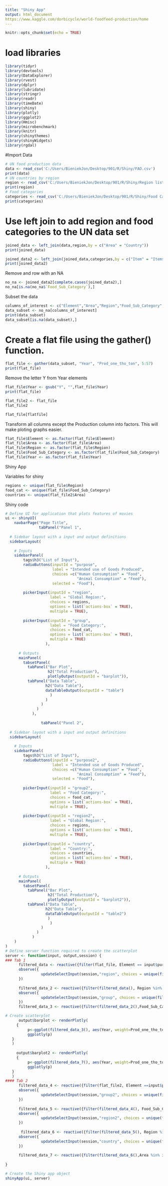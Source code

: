 ```yaml
---
title: "Shiny App"
output: html_document
https://www.kaggle.com/dorbicycle/world-foodfeed-production/home
---
```


```r
knitr::opts_chunk$set(echo = TRUE)
```


# load libraries
```r
library(tidyr)
library(devtools)
library(DataExplorer)
library(rvest)
library(dplyr)
library(lubridate)
library(stringr)
library(readr)
library(timeDate)
library(shiny)
library(plotly)
library(ggplot2)
library(Hmisc)
library(microbenchmark)
library(knitr)
library(shinythemes)
library(shinyWidgets)
library(rgdal)
```


#Import Data
```r
# UN food production data
data <- read_csv('C:/Users/BieniekJon/Desktop/901/R/Shiny/FAO.csv')
print(data)
# UN countries by region
region <- read_csv('C:/Users/BieniekJon/Desktop/901/R/Shiny/Region list.csv')
print(region)
# Food categories
categories <- read_csv('C:/Users/BieniekJon/Desktop/901/R/Shiny/Food Categories.csv')
print(categories)
```

# Use left join to add region and food categories to the UN data set
```r
joined_data <- left_join(data,region,by = c("Area" = "Country"))
print(joined_data)

joined_data2 <- left_join(joined_data,categories,by = c("Item" = "Items"))
print(joined_data2)
```

Remove and row with an NA
```r
no_na <- joined_data2[complete.cases(joined_data2),]
no_na[is.na(no_na$`Food_Sub_Category`),]
```

Subset the data
```r
columns_of_interest <- c("Element","Area","Region","Food_Sub_Category", "Y1961", "Y1962", "Y1963", "Y1964", "Y1965", "Y1966","Y1967","Y1968","Y1969","Y1970","Y1971","Y1972","Y1973","Y1974","Y1975","Y1976","Y1977","Y1978","Y1979","Y1980","Y1981","Y1982","Y1983","Y1984","Y1985","Y1986","Y1987","Y1988","Y1989","Y1990","Y1991","Y1992","Y1993","Y1994","Y1995","Y1996","Y1997","Y1998","Y1999","Y2000","Y2001","Y2002","Y2003","Y2004","Y2005","Y2006","Y2007","Y2008","Y2009","Y2010","Y2011","Y2012","Y2013")
data_subset <- no_na[columns_of_interest]
print(data_subset)
data_subset[is.na(data_subset),]
```

# Create a flat file using the gather() function.
```r
flat_file <- gather(data_subset, "Year", "Prod_one_tho_ton", 5:57)
print(flat_file)
```

Remove the letter Y from Year elements
```r

flat_file$Year <- gsub("Y", "",flat_file$Year)
print(flat_file)
```
```r
flat_file2 <- flat_file
flat_file2
```

```r
flat_file[flatfile]
```

Transform all columns except the Production column into factors. This will make ploting graphs easier.
```r
flat_file$Element <- as.factor(flat_file$Element)
flat_file$Area <- as.factor(flat_file$Area)
flat_file$Region <- as.factor(flat_file$Region)
flat_file$Food_Sub_Category <- as.factor(flat_file$Food_Sub_Category)
flat_file$Year <- as.factor(flat_file$Year)
```




Shiny App

Variables for shiny
```r
regions <- unique(flat_file$Region)
food_cat <- unique(flat_file$Food_Sub_Category)
countries <- unique(flat_file2$Area)
```

Shiny code
```r
# Define UI for application that plots features of movies
ui <- shinyUI(
    navbarPage("Page Title",
               tabPanel("Panel 1",
  
  # Sidebar layout with a input and output definitions
  sidebarLayout(
    
    # Inputs
    sidebarPanel(
        tags$h3("List of Input"),
        radioButtons(inputId = "purpose", 
                     label = "Intended use of Goods Produced", 
                     choices =c("Human Consumption" = "Food",
                                "Animal Consumption" = "Feed"),
                     selected = "Food"),
        
        pickerInput(inputId = "region",
                    label = "Global Region:",
                    choices = regions,
                    options = list(`actions-box` = TRUE),
                    multiple = TRUE),
        
        pickerInput(inputId = "group",
                    label = "Food Category:",
                    choices = food_cat,
                    options = list(`actions-box` = TRUE),
                    multiple = TRUE)
                  ),
      
      # Outputs
      mainPanel(
        tabsetPanel(
          tabPanel("Bar Plot",
                   h2("Total Production"),
                   plotlyOutput(outputId = "barplot")),
          tabPanel("Data Table",
                  h2("Data Table"),
                  dataTableOutput(outputId = "table")
                    )
                  )
                )
              )
            ),
  
                tabPanel("Panel 2",
  
  # Sidebar layout with a input and output definitions
  sidebarLayout(
    
    # Inputs
    sidebarPanel(
        tags$h3("List of Input"),
        radioButtons(inputId = "purpose2", 
                     label = "Intended use of Goods Produced", 
                     choices =c("Human Consumption" = "Food",
                                "Animal Consumption" = "Feed"),
                     selected = "Food"),
        
        pickerInput(inputId = "group2",
                    label = "Food Category:",
                    choices = food_cat,
                    options = list(`actions-box` = TRUE),
                    multiple = TRUE),
        
        pickerInput(inputId = "region2",
                    label = "Global Region:",
                    choices = regions,
                    options = list(`actions-box` = TRUE),
                    multiple = TRUE),
        
        pickerInput(inputId = "country",
                    label = "Country:",
                    choices = countries,
                    options = list(`actions-box` = TRUE),
                    multiple = TRUE)
                  ),
      
      # Outputs
      mainPanel(
        tabsetPanel(
          tabPanel("Bar Plot",
                   h2("Total Production"),
                   plotlyOutput(outputId = "barplot2")),
          tabPanel("Data Table",
                  h2("Data Table"),
                  dataTableOutput(outputId = "table2")
                   )
                    )
                )
              )
            )
    )
)
# Define server function required to create the scatterplot
server <- function(input, output,session) {
### Tab 1
      filtered_data <- reactive({filter(flat_file, Element == input$purpose)})
      observe({
                updateSelectInput(session,"region", choices = unique(filtered_data()$Region))
      })
      
      filtered_data_2 <- reactive({filter(filtered_data(), Region %in% input$region)})
      observe({
                updateSelectInput(session,"group", choices = unique(filtered_data_2()$Food_Sub_Category))
      })
      filtered_data_3 <- reactive({filter(filtered_data_2(),Food_Sub_Category %in% input$group)})

# Create scatterplot
      output$barplot <- renderPlotly(
     {
          p<-ggplot(filtered_data_3(), aes(Year, weight=Prod_one_tho_ton)) + geom_bar()
          ggplotly(p)   
   }
   )
      
     output$barplot2 <- renderPlotly(
     {
          p<-ggplot(filtered_data_7(), aes(Year, weight=Prod_one_tho_ton)) + geom_bar()
          ggplotly(p)   
   }
   ) 
#### Tab 2      
      filtered_data_4 <- reactive({filter(flat_file2, Element ==input$purpose2)})
      observe({
                updateSelectInput(session,"group2", choices = unique(filtered_data_4()$Food_Sub_Category))
      })
      
      filtered_data_5 <- reactive({filter(filtered_data_4(), Food_Sub_Category %in% input$group2)})
      observe({
                updateSelectInput(session,"region2", choices = unique(filtered_data_5()$Region))
      })
      
       filtered_data_6 <- reactive({filter(filtered_data_5(), Region %in% input$region2)})
      observe({
                updateSelectInput(session,"country", choices = unique(filtered_data_6()$Area))
      })
      
      filtered_data_7 <- reactive({filter(filtered_data_6(),Area %in% input$country)}) 
      
}

# Create the Shiny app object
shinyApp(ui, server)
```
   